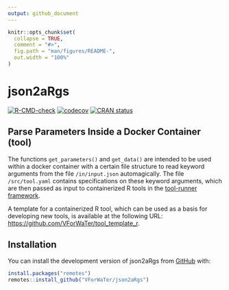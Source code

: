 ```yaml
---
output: github_document
---
```


<!-- README.md is generated from README.Rmd. Please edit that file -->

```r
knitr::opts_chunk$set(
  collapse = TRUE,
  comment = "#>",
  fig.path = "man/figures/README-",
  out.width = "100%"
)
```

# json2aRgs

<!-- badges: start -->
[![R-CMD-check](https://github.com/VForWaTer/json2aRgs/actions/workflows/R-CMD-check.yaml/badge.svg)](https://github.com/VForWaTer/json2aRgs/actions/workflows/R-CMD-check.yaml)
[![codecov](https://codecov.io/github/VForWaTer/json2aRgs/branch/main/graph/badge.svg?token=aHZ4sfqKGj)](https://codecov.io/github/VForWaTer/json2aRgs)
[![CRAN status](https://www.r-pkg.org/badges/version/json2aRgs)](https://CRAN.R-project.org/package=json2aRgs)
<!-- badges: end -->

## Parse Parameters Inside a Docker Container (tool)

The functions `get_parameters()` and `get_data()` are intended to be used 
within a docker container with a certain file structure to read keyword 
arguments from the file `/in/input.json` automagically. The file 
`/src/tool.yaml` contains specifications on these keyword arguments, which 
are then passed as input to containerized R tools in the [tool-runner
framework](https://github.com/hydrocode-de/tool-runner).

A template for a containerized R tool, which can be used as a basis for
developing new tools, is available at the following URL:
<https://github.com/VForWaTer/tool_template_r>.

## Installation

You can install the development version of json2aRgs from
[GitHub](https://github.com/) with:

``` r
install.packages("remotes")
remotes::install_github("VForWaTer/json2aRgs")
```
